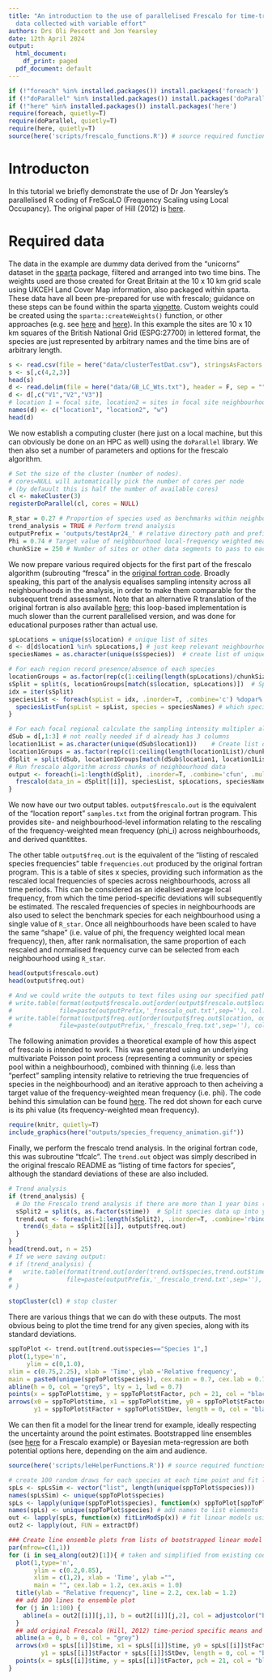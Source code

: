 ---
title: "An introduction to the use of parallelised Frescalo for time-trends in species occurrence
  data collected with variable effort"
authors: Drs Oli Pescott and Jon Yearsley
date: 12th April 2024
output:
  html_document:
    df_print: paged
  pdf_document: default
---
```{r message=FALSE, warning=FALSE, include=FALSE}
if (!"foreach" %in% installed.packages()) install.packages('foreach')
if (!"doParallel" %in% installed.packages()) install.packages('doParallel')
if (!"here" %in% installed.packages()) install.packages('here')
require(foreach, quietly=T)
require(doParallel, quietly=T)
require(here, quietly=T)
source(here('scripts/frescalo_functions.R')) # source required functions
```
# Introducton
In this tutorial we briefly demonstrate the use of Dr Jon Yearsley's parallelised R coding of FreScaLO (Frequency Scaling using Local Occupancy). The original paper of Hill (2012) is [here](https://besjournals.onlinelibrary.wiley.com/doi/10.1111/j.2041-210X.2011.00146.x).

# Required data
The data in the example are dummy data derived from the "unicorns" dataset in the [sparta](https://github.com/biologicalRecordsCentre/sparta) package, filtered and arranged into two time bins. The weights used are those created for Great Britain at the 10 x 10 km grid scale using UKCEH Land Cover Map information, also packaged within sparta. These data have all been pre-prepared for use with frescalo; guidance on these steps can be found within the sparta [vignette](http://biologicalrecordscentre.github.io/sparta/articles/sparta_vignette.html). Custom weights could be created using the `sparta::createWeights()` function, or other approaches (e.g. see [here](https://github.com/sacrevert/frescaloNeighbourhoods) and [here](https://github.com/sacrevert/createIDFneighbourhood)). In this example the sites are 10 x 10 km squares of the British National Grid (ESPG:27700) in lettered format, the species are just represented by arbitrary names and the time bins are of arbitrary length.

```{r message=TRUE, warning=FALSE, include=TRUE}
s <- read.csv(file = here("data/clusterTestDat.csv"), stringsAsFactors = F, header = T)
s <- s[,c(4,2,3)]
head(s)
d <- read.delim(file = here("data/GB_LC_Wts.txt"), header = F, sep = "")
d <- d[,c("V1","V2","V3")]
# location 1 = focal site, location2 = sites in focal site neighbourhood, w = weight of site in neighbourhood
names(d) <- c("location1", "location2", "w")
head(d)
```

We now establish a computing cluster (here just on a local machine, but this can obviously be done on an HPC as well) using the `doParallel` library. We then also set a number of parameters and options for the frescalo algorithm.

```{r message=FALSE, warning=FALSE, include=TRUE}
# Set the size of the cluster (number of nodes). 
# cores=NULL will automatically pick the number of cores per node 
# (by defauult this is half the number of available cores)
cl <- makeCluster(3)
registerDoParallel(cl, cores = NULL)

R_star = 0.27 # Proportion of species used as benchmarks within neighbourhoods
trend_analysis = TRUE # Perform trend analysis
outputPrefix = 'outputs/testApr24_' # relative directory path and prefix for all output files
Phi = 0.74 # Target value of neighbourhood local-frequency weighted mean frequency using to standardise sampling intensity across neighbourhoods
chunkSize = 250 # Number of sites or other data segments to pass to each compute node
```

We now prepare various required objects for the first part of the frescalo algorithm (subrouting "fresca" in the [original fortran code](https://www.brc.ac.uk/biblio/frescalo-computer-program-analyse-your-biological-records]). Broadly speaking, this part of the analysis equalises sampling intensity across all neighbourhoods in the analysis, in order to make them comparable for the subsequent trend assessment. Note that an alternative R translation of the original fortran is also available [here](https://github.com/sacrevert/fRescalo); this loop-based implementation is much slower than the current parallelised version, and was done for educational purposes rather than actual use.

```{r message=TRUE, eval = TRUE, warning=FALSE, include=TRUE}
spLocations = unique(s$location) # unique list of sites
d <- d[d$location1 %in% spLocations,] # just keep relevant neighbourhoods in weights file
speciesNames = as.character(unique(s$species))  # create list of unique species

# For each region record presence/absence of each species
locationGroups = as.factor(rep(c(1:ceiling(length(spLocations)/chunkSize)),each=chunkSize))
sSplit = split(s, locationGroups[match(s$location, spLocations)])  # Split species data up into hectads
idx = iter(sSplit)
speciesList <- foreach(spList = idx, .inorder=T, .combine='c') %dopar% {
  speciesListFun(spList = spList, species = speciesNames) # which species are in each location?
}

# For each focal regional calculate the sampling intensity multipler alpha_i
dSub = d[,1:3] # not really needed if d already has 3 columns
location1List = as.character(unique(dSub$location1))    # Create list of unique focal regions
location1Groups = as.factor(rep(c(1:ceiling(length(location1List)/chunkSize)),each=chunkSize))
dSplit = split(dSub, location1Groups[match(dSub$location1, location1List)])  # Split neighbourhood data up into focal regions
# Run frescalo algorithm across chunks of neighbourhood data
output <- foreach(i=1:length(dSplit), .inorder=T, .combine='cfun', .multicombine=TRUE) %dopar% {
  frescalo(data_in = dSplit[[i]], speciesList, spLocations, speciesNames, Phi, R_star=0.27, missing.data = 2)
}
```

We now have our two output tables. `output$frescalo.out` is the equivalent of the "location report" `samples.txt` from the original fortran program. This provides site- and neighbourhood-level information relating to the rescaling of the frequency-weighted mean frequency (phi_i) across neighbourhoods, and derived quantitites.

The other table `output$freq.out` is the equivalent of the "listing of rescaled species frequencies" table `frequencies.out` produced by the original fortran program. This is a table of sites x species, providing such information as the rescaled local frequencies of species across neighbourhoods, across all time periods. This can be considered as an idealised average local frequency, from which the time period-specific deviations will subsequently be estimated. The rescaled frequencies of species in neighbourhoods are also used to select the benchmark species for each neighbourhood using a single value of `R_star`. Once all neighbourhoods have been scaled to have the same "shape" (i.e. value of phi, the frequency weighted local mean frequency), then, after rank normalisation, the same proportion of each rescaled and normalised frequency curve can be selected from each neighbourhood using `R_star`.

```{r message=TRUE, eval = TRUE, warning=FALSE, include=TRUE}
head(output$frescalo.out)
head(output$freq.out)

# And we could write the outputs to text files using our specified path and prefix
# write.table(format(output$frescalo.out[order(output$frescalo.out$location),], digits=4,zero.print=T, width=10), 
#             file=paste(outputPrefix,'_frescalo_out.txt',sep=''), col.names=T, row.names=F, quote=F, sep=' ')
# write.table(format(output$freq.out[order(output$freq.out$location, output$freq.out$rank),], digits=4, zero.print=T, width=10, scientific=F, justify='left'), 
#             file=paste(outputPrefix,'_frescalo_freq.txt',sep=''), col.names=T, row.names=F, quote=F, sep=' ')
```

The following animation provides a theoretical example of how this aspect of frescalo is intended to work. This was generated using an underlying multivariate Poisson point process (representing a community or species pool within a neighbourhood), combined with thinning (i.e. less than "perfect" sampling intensity relative to retrieving the true frequencies of species in the neighbourhood) and an iterative approach to then acheiving a target value of the frequency-weighted mean frequency (i.e. phi). The code behind this simulation can be found [here](https://github.com/sacrevert/Frequency-rescaling-demo). The red dot shown for each curve is its phi value (its frequency-weighted mean frequency).

```{r gif-display, fig.cap="Animation demonstrating the idea of rescaling a neighbourhood species frequency curve",out.width='75%', out.height='75%', message=FALSE, eval = TRUE, warning=FALSE, include=TRUE}
require(knitr, quietly=T)
include_graphics(here("outputs/species_frequency_animation.gif"))
```

Finally, we perform the frescalo trend analysis. In the original fortran code, this was subroutine "tfcalc". The `trend.out` object was simply described in the original frescalo README as "listing of time factors for species", although the standard deviations of these are also included.

```{r message=TRUE, eval = TRUE, warning=FALSE, include=TRUE}
# Trend analysis
if (trend_analysis) {
  # Do the Frescalo trend analysis if there are more than 1 year bins (use same location groups as sSplit)
  sSplit2 = split(s, as.factor(s$time))  # Split species data up into year bins
  trend.out <- foreach(i=1:length(sSplit2), .inorder=T, .combine='rbind') %dopar% {
    trend(s_data = sSplit2[[i]], output$freq.out)
  }
}
head(trend.out, n = 25)
# If we were saving output:
# if (trend_analysis) {
#   write.table(format(trend.out[order(trend.out$species,trend.out$time),], digits=4, zero.print=T, width=10, scientific=F, justify='left'), 
#               file=paste(outputPrefix,'_frescalo_trend.txt',sep=''), col.names=T, row.names=F, quote=F, sep=' ')
# }

stopCluster(cl) # stop cluster
```

There are various things that we can do with these outputs. The most obvious being to plot the time trend for any given species, along with its standard deviations.

```{r message=TRUE, eval = TRUE, warning=FALSE, include=TRUE}
sppToPlot <- trend.out[trend.out$species=="Species 1",]
plot(1,type='n',
     ylim = c(0,1.0),
xlim = c(0.75,2.25), xlab = 'Time', ylab ='Relative frequency', 
main = paste0(unique(sppToPlot$species)), cex.main = 0.7, cex.lab = 0.7, cex.axis = 0.5)
abline(h = 0, col = "grey5", lty = 1, lwd = 0.7)
points(x = sppToPlot$time, y = sppToPlot$tFactor, pch = 21, col = "black", cex = 1, bg = "white")
arrows(x0 = sppToPlot$time, x1 = sppToPlot$time, y0 = sppToPlot$tFactor - sppToPlot$StDev, 
       y1 = sppToPlot$tFactor + sppToPlot$StDev, length = 0, col = "black")
```

We can then fit a model for the linear trend for example, ideally respecting the uncertainty around the point estimates. Bootstrapped line ensembles  (see [here](https://www.sciencedirect.com/science/article/pii/S1470160X22005891) for a Frescalo example) or Bayesian meta-regression are both potential options here, depending on the aim and audience.

```{r message=FALSE, eval = TRUE, warning=FALSE, include=FALSE}
source(here('scripts/leHelperFunctions.R')) # source required functions
```

```{r message=TRUE, eval = TRUE, warning=FALSE, include=TRUE}
# create 100 random draws for each species at each time point and fit linear model
spLs <- spLsSim <- vector("list", length(unique(sppToPlot$species)))
names(spLsSim) <- unique(sppToPlot$species)
spLs <- lapply(unique(sppToPlot$species), function(x) sppToPlot[sppToPlot$species == x,])
names(spLs) <- unique(sppToPlot$species) # add names to list elements
out <- lapply(spLs, function(x) fitLinModSp(x)) # fit linear models using helper function
out2 <- lapply(out, FUN = extractDf)

### Create line ensemble plots from lists of bootstrapped linear model fits
par(mfrow=c(1,1))
for (i in seq_along(out2)[1]){ # taken and simplified from existing code across many species
  plot(1,type='n',
       ylim = c(0.2,0.85),
       xlim = c(1,2), xlab = 'Time', ylab ="", 
       main = "", cex.lab = 1.2, cex.axis = 1.0)
  title(ylab = "Relative frequency", line = 2.2, cex.lab = 1.2)
  ## add 100 lines to ensemble plot
  for (j in 1:100) {
    abline(a = out2[[i]][j,1], b = out2[[i]][j,2], col = adjustcolor("blue", alpha = 0.05), lwd = 2)
  }
  ## add original Frescalo (Hill, 2012) time-period specific means and standard deviations
  abline(a = 0, b = 0, col = "grey")
  arrows(x0 = spLs[[i]]$time, x1 = spLs[[i]]$time, y0 = spLs[[i]]$tFactor - spLs[[i]]$StDev,
         y1 = spLs[[i]]$tFactor + spLs[[i]]$StDev, length = 0, col = "black", lwd = 0.8)
  points(x = spLs[[i]]$time, y = spLs[[i]]$tFactor, pch = 21, col = "black", cex = 0.8, bg = "white")
}
```